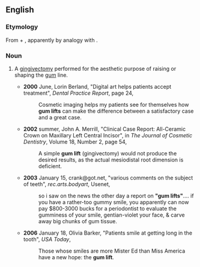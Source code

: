 ==English==
{{wikipedia|Gum lift}}

===Etymology===
From {{m|en|gum}} + {{m|en|lift}}, apparently by analogy with {{m|en|face lift}}.

===Noun===
{{en-noun}}

# {{lb|en|[[cosmetic]] [[dentistry]]}} A [[gingivectomy]] performed for the aesthetic purpose of raising or shaping the [[gum]] line.
#* '''2000''' June, Lorin Berland, "Digital art helps patients accept treatment", ''Dental Practice Report'', page 24,
#*: Cosmetic imaging helps my patients see for themselves how '''gum lifts''' can make the difference between a satisfactory case and a great case.
#* '''2002''' summer, John A. Merrill, "Clinical Case Report: All-Ceramic Crown on Maxillary Left Central Incisor", in ''The Journal of Cosmetic Dentistry'', Volume 18, Number 2, page 54,
#*: A simple '''gum lift''' (gingivectomy) would not produce the desired results, as the actual mesiodistal root dimension is deficient.
#* '''2003''' January 15, crank@got.net, "various comments on the subject of teeth", ''rec.arts.bodyart'', Usenet,
#*: so i saw on the news the other day a report on '''"gum lifts"'''.... if you have a rather-too gummy smile, you apparently can now pay $800-3000 bucks for a periodontist to evaluate the gumminess of your smile, gentian-violet your face, & carve away big chunks of gum tissue.
#* '''2006''' January 18, Olivia Barker, "Patients smile at getting long in the tooth", ''USA Today'',<!--online only??-->
#*: Those whose smiles are more Mister Ed than Miss America have a new hope: the '''gum lift'''.